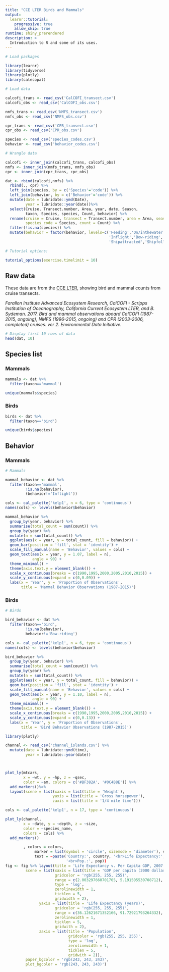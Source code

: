```yaml
---
title: "CCE LTER Birds and Mammals"
output:
  learnr::tutorial:
    progressive: true
    allow_skip: true
runtime: shiny_prerendered
description: >
  Introduction to R and some of its uses.
---
```


```r

# Load packages

library(learnr)
library(tidyverse)
library(plotly)
library(calecopal)

# Load data

calcofi_trans <- read_csv('CalCOFI_transect.csv')
calcofi_obs <- read_csv('CalCOFI_obs.csv')

nmfs_trans <- read_csv('NMFS_transect.csv')
nmfs_obs <- read_csv('NMFS_obs.csv')

cpr_trans <- read_csv('CPR_transect.csv')
cpr_obs <- read_csv('CPR_obs.csv')

species <- read_csv('species_codes.csv')
behavior <- read_csv('behavior_codes.csv')

# Wrangle data

calcofi <- inner_join(calcofi_trans, calcofi_obs)
nmfs <- inner_join(nmfs_trans, nmfs_obs)
cpr <- inner_join(cpr_trans, cpr_obs)

dat <- rbind(calcofi,nmfs) %>% 
  rbind(., cpr) %>% 
  left_join(species, by = c('Species'='code')) %>% 
  left_join(behavior, by = c('Behavior'='code')) %>% 
  mutate(date = lubridate::ymd(Date),
         year = lubridate::year(date))%>% 
  select(Cruise, Transect.number, Area, year, date, Season,
         taxon, Species, species, Count, behavior) %>% 
  rename(cruise = Cruise, transect = Transect.number, area = Area, season = Season,
         species_code = Species, count = Count) %>% 
  filter(!is.na(species)) %>% 
  mutate(behavior = factor(behavior, levels=c('Feeding','On/inthewater',
                                              'Inflight','Bow-riding',
                                              'Shipattracted','Shipfollowing')))

# Tutorial options:

tutorial_options(exercise.timelimit = 10)

```

## Raw data

These data are from the [CCE LTER](http://dx.doi.org/10.6073/pasta/0994b34ec9ce56b82d7b00bac995975c), showing bird and mammal counts from cruise transects.

*Farallon Institute Advanced Ecosystem Research, CalCOFI - Scripps Institution of Oceanography, California Current Ecosystem LTER, and B. Sydeman. 2017. Bird and mammal observations aboard CalCOFI (1987-2015, ongoing), NMFS (1996-2015, ongoing) and CPR (2003-2006, completed) cruises. ver 2. Environmental Data Initiative.*

```r

# Display first 10 rows of data
head(dat, 10)

```

## Species list

### Mammals

```r

mammals <- dat %>% 
  filter(taxon=='mammal')

unique(mammals$species)

```

### Birds

```r

birds <- dat %>% 
  filter(taxon=='bird')

unique(birds$species)

```

## Behavior

### Mammals

```r

# Mammals

mammal_behavior <- dat %>% 
  filter(taxon=='mammal',
         !is.na(behavior),
         (behavior!='Inflight'))

cols <- cal_palette('kelp1', n = 6, type = 'continuous')
names(cols) <- levels(behavior$behavior)

mammal_behavior %>% 
  group_by(year, behavior) %>% 
  summarise(total_count = sum(count)) %>%
  group_by(year) %>% 
  mutate(n = sum(total_count)) %>% 
  ggplot(aes(x = year, y = total_count, fill = behavior)) +
  geom_bar(position = 'fill', stat = 'identity') +
  scale_fill_manual(name = 'Behavior', values = cols) +
  geom_text(aes(x = year, y = 1.07, label = n),
            angle = 90) +
  theme_minimal() +
  theme(axis.text.y = element_blank()) +
  scale_x_continuous(breaks = c(1990,1995,2000,2005,2010,2015)) +
  scale_y_continuous(expand = c(0,0.09)) +
  labs(x = 'Year', y = 'Proportion of Observations',
       title = 'Mammal Behavior Observations (1987-2015)')

```

### Birds

```r

# Birds

bird_behavior <- dat %>% 
  filter(taxon=='bird',
         !is.na(behavior),
         behavior!='Bow-riding')

cols <- cal_palette('kelp1', n = 6, type = 'continuous')
names(cols) <- levels(behavior$behavior)

bird_behavior %>% 
  group_by(year, behavior) %>% 
  summarise(total_count = sum(count)) %>%
  group_by(year) %>% 
  mutate(n = sum(total_count)) %>% 
  ggplot(aes(x = year, y = total_count, fill = behavior)) +
  geom_bar(position = 'fill', stat = 'identity') +
  scale_fill_manual(name = 'Behavior', values = cols) +
  geom_text(aes(x = year, y = 1.10, label = n),
            angle = 90) +
  theme_minimal() +
  theme(axis.text.y = element_blank()) +
  scale_x_continuous(breaks = c(1990,1995,2000,2005,2010,2015)) +
  scale_y_continuous(expand = c(0,0.13)) +
  labs(x = 'Year', y = 'Proportion of Observations',
       title = 'Bird Behavior Observations (1987-2015)')

```



```r

library(plotly)

channel <- read_csv('channel_islands.csv') %>% 
  mutate(date = lubridate::ymd(time),
         year = lubridate::year(date))



plot_ly(mtcars,
        x = ~wt, y = ~hp, z = ~qsec,
        color = ~am, colors = c('#BF382A', '#0C4B8E')) %>%
  add_markers()%>%
  layout(scene = list(xaxis = list(title = 'Weight'),
                     yaxis = list(title = 'Gross horsepower'),
                     zaxis = list(title = '1/4 mile time')))

cols <- cal_palette('kelp1', n = 17, type = 'continuous')

plot_ly(channel,
        x = ~date, y = ~depth, z = ~size,
        color = ~species_name,
        colors = cols) %>% 
  add_markers()

        , colors = colors,
             marker = list(symbol = 'circle', sizemode = 'diameter'), sizes = c(5, 150),
             text = ~paste('Country:', country, '<br>Life Expectancy:', lifeExp, '<br>GDP:', gdpPercap,
                           '<br>Pop.:', pop))
fig <- fig %>% layout(title = 'Life Expectancy v. Per Capita GDP, 2007',
         scene = list(xaxis = list(title = 'GDP per capita (2000 dollars)',
                      gridcolor = 'rgb(255, 255, 255)',
                      range = c(2.003297660701705, 5.191505530708712),
                      type = 'log',
                      zerolinewidth = 1,
                      ticklen = 5,
                      gridwidth = 2),
               yaxis = list(title = 'Life Expectancy (years)',
                      gridcolor = 'rgb(255, 255, 255)',
                      range = c(36.12621671352166, 91.72921793264332),
                      zerolinewidth = 1,
                      ticklen = 5,
                      gridwith = 2),
               zaxis = list(title = 'Population',
                            gridcolor = 'rgb(255, 255, 255)',
                            type = 'log',
                            zerolinewidth = 1,
                            ticklen = 5,
                            gridwith = 2)),
         paper_bgcolor = 'rgb(243, 243, 243)',
         plot_bgcolor = 'rgb(243, 243, 243)')

```


